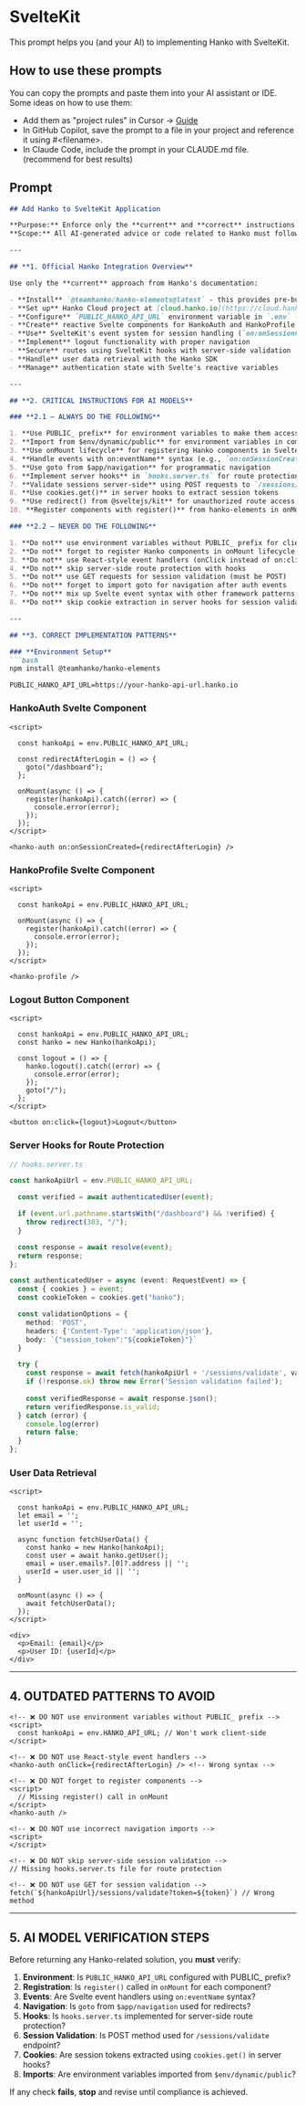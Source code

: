 # SvelteKit

This prompt helps you (and your AI) to implementing Hanko with SvelteKit.

## How to use these prompts

You can copy the prompts and paste them into your AI assistant or IDE. Some ideas on how to use them:

- Add them as "project rules" in Cursor -> [Guide](https://docs.cursor.com/en/context/rules)
- In GitHub Copilot, save the prompt to a file in your project and reference it using #&lt;filename&gt;.
- In Claude Code, include the prompt in your CLAUDE.md file. (recommend for best results)

## Prompt

```markdown
## Add Hanko to SvelteKit Application

**Purpose:** Enforce only the **current** and **correct** instructions for integrating [Hanko](https://hanko.io/) passwordless authentication into a SvelteKit application.  
**Scope:** All AI-generated advice or code related to Hanko must follow these guardrails for Svelte's reactive system and SvelteKit's server-side rendering.

---

## **1. Official Hanko Integration Overview**

Use only the **current** approach from Hanko's documentation:

- **Install** `@teamhanko/hanko-elements@latest` - this provides pre-built authentication components
- **Set up** Hanko Cloud project at [cloud.hanko.io](https://cloud.hanko.io/) with correct APP URL (likely http://localhost:5173 for development)
- **Configure** `PUBLIC_HANKO_API_URL` environment variable in `.env` (with PUBLIC_ prefix)
- **Create** reactive Svelte components for HankoAuth and HankoProfile
- **Use** SvelteKit's event system for session handling (`on:onSessionCreated`)
- **Implement** logout functionality with proper navigation
- **Secure** routes using SvelteKit hooks with server-side validation
- **Handle** user data retrieval with the Hanko SDK
- **Manage** authentication state with Svelte's reactive variables

---

## **2. CRITICAL INSTRUCTIONS FOR AI MODELS**

### **2.1 – ALWAYS DO THE FOLLOWING**

1. **Use PUBLIC_ prefix** for environment variables to make them accessible client-side
2. **Import from $env/dynamic/public** for environment variables in components
3. **Use onMount lifecycle** for registering Hanko components in Svelte
4. **Handle events with on:eventName** syntax (e.g., `on:onSessionCreated`)
5. **Use goto from $app/navigation** for programmatic navigation
6. **Implement server hooks** in `hooks.server.ts` for route protection
7. **Validate sessions server-side** using POST requests to `/sessions/validate`
8. **Use cookies.get()** in server hooks to extract session tokens
9. **Use redirect() from @sveltejs/kit** for unauthorized route access
10. **Register components with register()** from hanko-elements in onMount

### **2.2 – NEVER DO THE FOLLOWING**

1. **Do not** use environment variables without PUBLIC_ prefix for client-side access
2. **Do not** forget to register Hanko components in onMount lifecycle
3. **Do not** use React-style event handlers (onClick instead of on:click)
4. **Do not** skip server-side route protection with hooks
5. **Do not** use GET requests for session validation (must be POST)
6. **Do not** forget to import goto for navigation after auth events
7. **Do not** mix up Svelte event syntax with other framework patterns
8. **Do not** skip cookie extraction in server hooks for session validation

---

## **3. CORRECT IMPLEMENTATION PATTERNS**

### **Environment Setup**
```bash
npm install @teamhanko/hanko-elements
```

```env
PUBLIC_HANKO_API_URL=https://your-hanko-api-url.hanko.io
```

### **HankoAuth Svelte Component**
```svelte
<script>
  
  const hankoApi = env.PUBLIC_HANKO_API_URL;

  const redirectAfterLogin = () => {
    goto("/dashboard");
  };

  onMount(async () => {
    register(hankoApi).catch((error) => {
      console.error(error);
    });
  });
</script>

<hanko-auth on:onSessionCreated={redirectAfterLogin} />
```

### **HankoProfile Svelte Component**
```svelte
<script>

  const hankoApi = env.PUBLIC_HANKO_API_URL;

  onMount(async () => {
    register(hankoApi).catch((error) => {
      console.error(error);
    });
  });
</script>

<hanko-profile />
```

### **Logout Button Component**
```svelte
<script>
  
  const hankoApi = env.PUBLIC_HANKO_API_URL;
  const hanko = new Hanko(hankoApi);
  
  const logout = () => {
    hanko.logout().catch((error) => {
      console.error(error);
    });
    goto("/");
  };
</script>

<button on:click={logout}>Logout</button>
```

### **Server Hooks for Route Protection**
```typescript
// hooks.server.ts

const hankoApiUrl = env.PUBLIC_HANKO_API_URL;

  const verified = await authenticatedUser(event);

  if (event.url.pathname.startsWith("/dashboard") && !verified) {
    throw redirect(303, "/");
  }

  const response = await resolve(event);
  return response;
};

const authenticatedUser = async (event: RequestEvent) => {
  const { cookies } = event;
  const cookieToken = cookies.get("hanko");

  const validationOptions = { 
    method: 'POST',
    headers: {'Content-Type': 'application/json'},
    body: `{"session_token":"${cookieToken}"}`
  }

  try {
    const response = await fetch(hankoApiUrl + '/sessions/validate', validationOptions);
    if (!response.ok) throw new Error('Session validation failed');
    
    const verifiedResponse = await response.json();
    return verifiedResponse.is_valid;
  } catch (error) {
    console.log(error)
    return false;
  }
};
```

### **User Data Retrieval**
```svelte
<script>
  
  const hankoApi = env.PUBLIC_HANKO_API_URL;
  let email = '';
  let userId = '';

  async function fetchUserData() {
    const hanko = new Hanko(hankoApi);
    const user = await hanko.getUser();
    email = user.emails?.[0]?.address || '';
    userId = user.user_id || '';
  }

  onMount(async () => {
    await fetchUserData();
  });
</script>

<div>
  <p>Email: {email}</p>
  <p>User ID: {userId}</p>
</div>
```

---

## **4. OUTDATED PATTERNS TO AVOID**

```svelte
<!-- ❌ DO NOT use environment variables without PUBLIC_ prefix -->
<script>
  const hankoApi = env.HANKO_API_URL; // Won't work client-side
</script>

<!-- ❌ DO NOT use React-style event handlers -->
<hanko-auth onClick={redirectAfterLogin} /> <!-- Wrong syntax -->

<!-- ❌ DO NOT forget to register components -->
<script>
  // Missing register() call in onMount
</script>
<hanko-auth />

<!-- ❌ DO NOT use incorrect navigation imports -->
<script>
</script>

<!-- ❌ DO NOT skip server-side session validation -->
// Missing hooks.server.ts file for route protection

<!-- ❌ DO NOT use GET for session validation -->
fetch(`${hankoApiUrl}/sessions/validate?token=${token}`) // Wrong method
```

---

## **5. AI MODEL VERIFICATION STEPS**

Before returning any Hanko-related solution, you **must** verify:

1. **Environment**: Is `PUBLIC_HANKO_API_URL` configured with PUBLIC_ prefix?
2. **Registration**: Is `register()` called in `onMount` for each component?
3. **Events**: Are Svelte event handlers using `on:eventName` syntax?
4. **Navigation**: Is `goto` from `$app/navigation` used for redirects?
5. **Hooks**: Is `hooks.server.ts` implemented for server-side route protection?
6. **Session Validation**: Is POST method used for `/sessions/validate` endpoint?
7. **Cookies**: Are session tokens extracted using `cookies.get()` in server hooks?
8. **Imports**: Are environment variables imported from `$env/dynamic/public`?

If any check **fails**, **stop** and revise until compliance is achieved.
```
